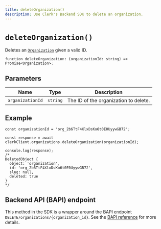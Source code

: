 ```yaml
---
title: deleteOrganization()
description: Use Clerk's Backend SDK to delete an organization.
---
```


# `deleteOrganization()`

Deletes an [`Organization`](/docs/references/javascript/organization/organization) given a valid ID.

```tsx
function deleteOrganization: (organizationId: string) => Promise<Organization>;
```

## Parameters

| Name | Type | Description |
| --- | --- | --- |
| `organizationId` | `string` | The ID of the organization to delete. |

## Example

```tsx
const organizationId = 'org_2b6TtF4XlxDsKo6t0E0UyywGB72';

const response = await clerkClient.organizations.deleteOrganization(organizationId);

console.log(response);
/*
DeletedObject {
  object: 'organization',
  id: 'org_2b6TtF4XlxDsKo6t0E0UyywGB72',
  slug: null,
  deleted: true
}
*/
```

## Backend API (BAPI) endpoint

This method in the SDK is a wrapper around the BAPI endpoint `DELETE/organizations/{organization_id}`. See the [BAPI reference](https://clerk.com/docs/reference/backend-api/tag/Organizations#operation/DeleteOrganization) for more details.
